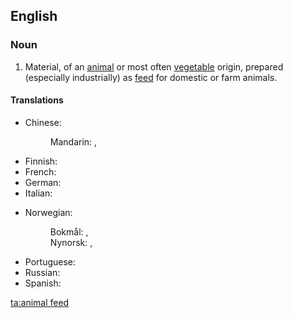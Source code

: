 ==English==

===Noun===
{{en-noun}}

# Material, of an [[animal]] or most often [[vegetable]] origin, prepared (especially industrially) as [[feed]] for domestic or farm animals.

====Translations====
{{trans-top|material prepared as feed for domestic or farm animals}}
* Chinese: 
*: Mandarin: {{t+|cmn|飼料}}, {{t+|cmn|饲料|tr=sìliào}}
* Finnish: {{t+|fi|rehu}}
* French: {{t-needed|fr}}
* German: {{t-needed|de}}
* Italian: {{t+|it|mangime}}
{{trans-mid}}
* Norwegian: 
*: Bokmål: {{t|nb|dyrefor|n}}, {{t|nb|dyrefôr|n}}
*: Nynorsk: {{t|nn|dyrefor|n}}, {{t|nn|dyrefôr|n}}
* Portuguese: {{t+|pt|ração|f}}
* Russian: {{t-needed|ru}}
* Spanish: {{t-needed|es}}
{{trans-bottom}}

[[ta:animal feed]]